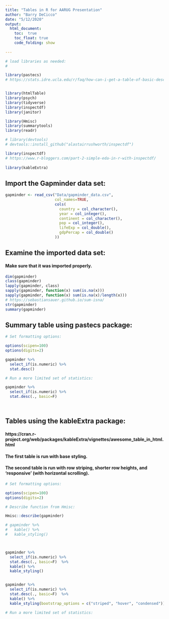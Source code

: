 ```yaml
---
title: "Tables in R for AARUG Presentation"
author: "Barry DeCicco"
date: "5/12/2020"
output: 
  html_document:
    toc:  true
    toc_float: true
    code_folding: show
  
---
```


```r

# load libraries as needed:
# 

library(pastecs)
# https://stats.idre.ucla.edu/r/faq/how-can-i-get-a-table-of-basic-descriptive-statistics-for-my-variables/


library(htmlTable)
library(psych)
library(tidyverse)
library(inspectdf)
library(janitor)

library(Hmisc)
library(summarytools)
library(readr)

# library(devtools)
# devtools::install_github("alastairrushworth/inspectdf")

library(inspectdf)   
# https://www.r-bloggers.com/part-2-simple-eda-in-r-with-inspectdf/
 
library(kableExtra)
```

## Import the Gapminder data set:


```r


gapminder <- read_csv("Data/gapminder_data.csv", 
                      col_names=TRUE,
                      cols(
                        country = col_character(),
                        year = col_integer(),
                        continent = col_character(),
                        pop = col_integer(),
                        lifeExp = col_double(),
                        gdpPercap = col_double()
                      ))

```

## Examine the imported data set:

#### Make sure that it was imported properly.

```r
dim(gapminder)
class(gapminder)
lapply(gapminder, class)
sapply(gapminder, function(x) sum(is.na(x)))   
sapply(gapminder, function(x) sum(is.na(x)/length(x)))  
# https://sebastiansauer.github.io/sum-isna/
str(gapminder)
summary(gapminder)


```

## Summary table using pastecs package:

```r



# Set formatting options: 

options(scipen=100)
options(digits=2)

gapminder %>% 
  select_if(is.numeric) %>% 
  stat.desc()

# Run a more limited set of statistics:

gapminder %>% 
  select_if(is.numeric) %>% 
  stat.desc(., basic=F)




```


## Tables using the kableExtra package:

#### https://cran.r-project.org/web/packages/kableExtra/vignettes/awesome_table_in_html.html

#### The first table is run with base styling.

#### The second table is run with row striping, shorter row heights, and 'responsive' (with horizontal scrolling).


```r

# Set formatting options: 

options(scipen=100)
options(digits=2)

# Describe function from Hmisc:

Hmisc::describe(gapminder) 

# gapminder %>%
#   kable() %>%
#   kable_styling()



gapminder %>% 
  select_if(is.numeric) %>% 
  stat.desc(., basic=F)  %>% 
  kable() %>%
  kable_styling()


gapminder %>% 
  select_if(is.numeric) %>% 
  stat.desc(., basic=F)  %>% 
  kable() %>%
  kable_styling(bootstrap_options = c("striped", "hover", "condensed"))

# Run a more limited set of statistics:



```

```r








```



